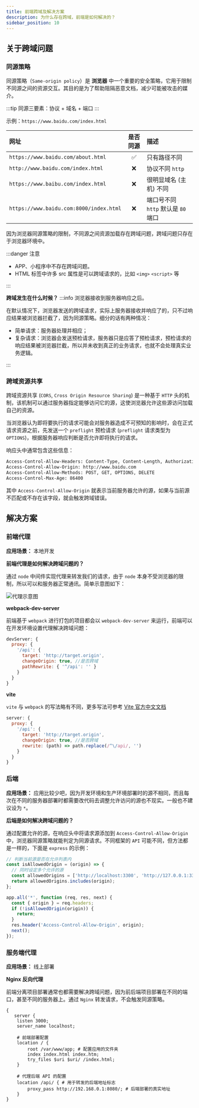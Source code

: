 ```yaml
---
title: 前端跨域及解决方案
description: 为什么存在跨域，前端是如何解决的？
sidebar_position: 10
---
```


<Author cost={6} publish="2023-4-8 0:30" update="2023-11-1 23:40" />

## 关于跨域问题

### 同源策略

同源策略（`Same-origin policy`）是 <Highlight>**浏览器**</Highlight> 中一个重要的安全策略，它用于限制不同源之间的资源交互。其目的是为了帮助阻隔恶意文档，减少可能被攻击的媒介。

:::tip
同源三要素：协议 + 域名 + 端口
:::

>

示例：`https://www.baidu.com/index.html`

| 网址                                    | 是否同源 | 描述                               |
| :-------------------------------------- | :------: | :--------------------------------- |
| `https://www.baidu.com/about.html`      |    ✅    | 只有路径不同                       |
| `http://www.baidu.com/index.html`       |    ❌    | 协议不同 `http`                    |
| `https://www.baibu.com/index.html`      |    ❌    | 很明显域名 (主机) 不同             |
| `https://www.baidu.com:8000/index.html` |    ❌    | 端口号不同 `http` 默认是 `80` 端口 |

因为浏览器同源策略的限制，不同源之间资源加载存在跨域问题，<Emphasis>跨域问题只存在于浏览器环境中</Emphasis>。

:::danger 注意

- APP、小程序中不存在跨域问题。
- HTML 标签中许多 src 属性是可以跨域请求的，比如 `<img>` `<script>` 等

:::

**跨域发生在什么时候？**
:::info
浏览器接收到服务器响应之后。

在默认情况下，浏览器发送的跨域请求，实际上服务器接收并响应了的，只不过响应结果被浏览器拦截了，因为同源策略。细分的话有两种情况：

- 简单请求：服务器处理并相应；
- 复杂请求：浏览器会发送预检请求，服务器只是应答了预检请求，预检请求的响应结果被浏览器拦截，所以并未收到真正的业务请求，也就不会处理真实业务逻辑。

:::

### 跨域资源共享

跨域资源共享 (`CORS`, `Cross Origin Resource Sharing`) 是一种基于 `HTTP` 头的机制，该机制可以通过服务器指定能够访问它的源，这使浏览器允许这些源访问加载自己的资源。

当浏览器认为即将要执行的请求可能会<Emphasis>对服务器造成不可预知的影响时</Emphasis>，会在正式请求资源之前，先发送一个 `preflight` 预检请求 (`preflight` 请求类型为 `OPTIONS`)，根据服务器响应判断是否允许即将执行的请求。

响应头中通常包含这些信息：

```bash
Access-Control-Allow-Headers: Content-Type, Content-Length, Authorization, Accept, X-Requested-With
Access-Control-Allow-Origin: http://www.baidu.com
Access-Control-Allow-Methods: POST, GET, OPTIONS, DELETE
Access-Control-Max-Age: 86400
```

其中 `Access-Control-Allow-Origin` 就表示当前服务器允许的源，如果与当前源不匹配或不存在该字段，就会触发跨域错误。

## 解决方案

### 前端代理

**应用场景：** 本地开发

**前端代理是如何解决跨域问题的？**

通过 `node` 中间件实现代理来转发我们的请求，由于 `node` 本身不受浏览器的限制，所以可以和服务器正常通讯。简单示意图如下：

![代理示意图](./images/proxy-server.svg)

**webpack-dev-server**

前端基于 `webpack` 进行打包的项目都会以 `webpack-dev-server` 来运行，前端可以在开发环境设置代理解决跨域问题：

```js
devServer: {
  proxy: {
    '/api': {
      target: 'http://target.origin',
      changeOrigin: true, //是否跨域
      pathRewrite: { '^/api': '' }
    }
  }
}
```

**vite**

`vite` 与 `webpack` 的写法略有不同，更多写法可参考 [Vite 官方中文文档](https://cn.vitejs.dev/config/server-options.html#server-proxy)

```js
server: {
  proxy: {
    '/api': {
      target: 'http://target.origin',
      changeOrigin: true, //是否跨域
      rewrite: (path) => path.replace(/^\/api/, '')
    }
  }
}
```

### 后端

**应用场景：** 应用比较少吧，因为开发环境和生产环境部署时的源不相同，而且每次在不同的服务器部署时都需要改代码去调整允许访问的源也不现实。一般也不建议设为 `*`。

**后端是如何解决跨域问题的？**

通过配置允许的源，在响应头中将请求源添加到 `Access-Control-Allow-Origin` 中，浏览器同源策略就能判定为同源请求。不同框架的 `API` 可能不同，但方法都是一样的，下面是 `express` 的示例：

```js
// 判断当前源是否在允许列表内
const isAllowedOrigin = (origin) => {
  // 同时设定多个允许的源
  const allowedOrigins = ['http://localhost:3300', 'http://127.0.0.1:3300'];
  return allowedOrigins.includes(origin);
};

app.all('*', function (req, res, next) {
  const { origin } = req.headers;
  if (!isAllowedOrigin(origin)) {
    return;
  }
  res.header('Access-Control-Allow-Origin', origin);
  next();
});
```

### 服务端代理

**应用场景：** 线上部署

**Nginx 反向代理**

前端分离项目部署通常也都需要解决跨域问题，因为前后端项目部署在不同的端口，甚至不同的服务器上。通过 `Nginx` 转发请求，不会触发同源策略。

```nginx
{
   server {
    listen 3000;
    server_name localhost;

	# 前端部署配置
    location / {
        root /var/www/app; # 配置应用的文件夹
        index index.html index.htm;
        try_files $uri $uri/ /index.html;
    }

    # 代理后端 API 的配置
    location /api/ { # 用于转发的后端地址标志
        proxy_pass http://192.168.0.1:8080/; # 后端部署的真实地址
    }
}
```
